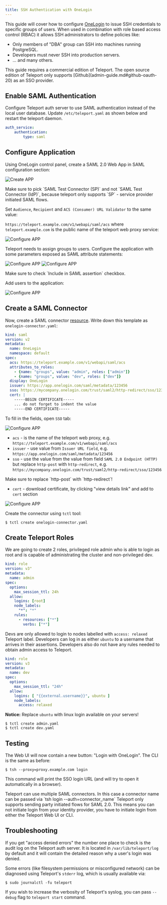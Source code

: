 ```yaml
---
title: SSH Authentication with OneLogin
---
```


This guide will cover how to configure [OneLogin](https://www.onelogin.com/) to issue
SSH credentials to specific groups of users. When used in combination with role
based access control (RBAC) it allows SSH administrators to define policies
like:

* Only members of "DBA" group can SSH into machines running PostgreSQL.
* Developers must never SSH into production servers.
* ... and many others.

<Admonition type="warning" title="Version Warning">
This guide requires a commercial edition of Teleport. The open source
edition of Teleport only supports [Github](admin-guide.md#github-oauth-20) as
an SSO provider.
</Admonition>

## Enable SAML Authentication

Configure Teleport auth server to use SAML authentication instead of the local
user database. Update `/etc/teleport.yaml` as shown below and restart the
teleport daemon.

```yaml
auth_service:
    authentication:
        type: saml
```

## Configure Application

Using OneLogin control panel, create a SAML 2.0 Web App in SAML configuration
section:

![Create APP](../img/onelogin-saml-1.png)

<Admonition type="tip" title="Important">
Make sure to pick `SAML Test Connector (SP)` and not `SAML Test Connector (IdP)`,
because teleport only supports `SP` - service provider initiated SAML flows.
</Admonition>

Set `Audience`, `Recipient` and `ACS (Consumer) URL Validator` to the same value:

`https://teleport.example.com/v1/webapi/saml/acs` where `teleport.example.com` is the
public name of the teleport web proxy service:

![Configure APP](../img/onelogin-saml-2.png)

Teleport needs to assign groups to users. Configure the application with some parameters
exposed as SAML attribute statements:

![Configure APP](../img/onelogin-saml-3.png)
![Configure APP](../img/onelogin-saml-4.png)

<Admonition type="warning" title="Important">
Make sure to check `Include in SAML assertion` checkbox.
</Admonition>

Add users to the application:

![Configure APP](../img/onelogin-saml-5.png)

## Create a SAML Connector

Now, create a SAML connector [resource](admin-guide.md#resources).
Write down this template as `onelogin-connector.yaml`:

```yaml
kind: saml
version: v2
metadata:
  name: OneLogin
  namespace: default
spec:
  acs: https://teleport.example.com/v1/webapi/saml/acs
  attributes_to_roles:
    - {name: "groups", value: "admin", roles: ["admin"]}
    - {name: "groups", value: "dev", roles: ["dev"]}
  display: OneLogin
  issuer: https://app.onelogin.com/saml/metadata/123456
  sso: https://mycompany.onelogin.com/trust/saml2/http-redirect/sso/123456
  cert: |
    -----BEGIN CERTIFICATE-----
    ... do not forget to indent the value
    -----END CERTIFICATE-----
```

To fill in the fields, open `SSO` tab:

![Configure APP](../img/onelogin-saml-6.png)

* `acs` - is the name of the teleport web proxy, e.g. `https://teleport.example.com/v1/webapi/saml/acs`
* `issuer` - use value from `Issuer URL field`, e.g. `https://app.onelogin.com/saml/metadata/123456`
* `sso` - use the value from the value from field `SAML 2.0 Endpoint (HTTP)` but replace `http-post` with `http-redirect`, e.g. `https://mycompany.onelogin.com/trust/saml2/http-redirect/sso/123456`

<Admonition type="tip" title="Important">
Make sure to replace `http-post` with `http-redirect`!
</Admonition>

* `cert` - download certificate, by clicking "view details link" and add to `cert` section

![Configure APP](../img/onelogin-saml-7.png)

Create the connector using `tctl` tool:

```bsh
$ tctl create onelogin-connector.yaml
```

## Create Teleport Roles

We are going to create 2 roles, privileged role admin who is able to login as
root and is capable of administrating the cluster and non-privileged dev.

```yaml
kind: role
version: v3"
metadata:
  name: admin
spec:
  options:
    max_session_ttl: 24h
  allow:
    logins: [root]
    node_labels:
      "*": "*"
    rules:
      - resources: ["*"]
        verbs: ["*"]
```

Devs are only allowed to login to nodes labelled with `access: relaxed`
Teleport label. Developers can log in as either `ubuntu` to a username that
arrives in their assertions. Developers also do not have any rules needed to
obtain admin access to Teleport.

```yaml
kind: role
version: v3
metadata:
  name: dev
spec:
  options:
    max_session_ttl: "24h"
  allow:
    logins: [ "{{external.username}}", ubuntu ]
    node_labels:
      access: relaxed
```

**Notice:** Replace `ubuntu` with linux login available on your servers!

```bsh
$ tctl create admin.yaml
$ tctl create dev.yaml
```

## Testing

The Web UI will now contain a new button: "Login with OneLogin". The CLI is
the same as before:

```bsh
$ tsh --proxy=proxy.example.com login
```

This command will print the SSO login URL (and will try to open it
automatically in a browser).

<Admonition type="tip" title="Tip">
Teleport can use multiple SAML connectors. In this case a connector name
can be passed via `tsh login --auth=connector_name`
</Admonition>

<Admonition type="note" title="IMPORTANT">
Teleport only supports sending party initiated flows for SAML 2.0. This
means you can not initiate login from your identity provider, you have to
initiate login from either the Teleport Web UI or CLI.
</Admonition>

## Troubleshooting

If you get "access denied errors" the number one place to check is the audit
log on the Teleport auth server. It is located in `/var/lib/teleport/log` by
default and it will contain the detailed reason why a user's login was denied.

Some errors (like filesystem permissions or misconfigured network) can be
diagnosed using Teleport's `stderr` log, which is usually available via:

```bsh
$ sudo journalctl -fu teleport
```

If you wish to increase the verbosity of Teleport's syslog, you can pass
`--debug` flag to `teleport start` command.

